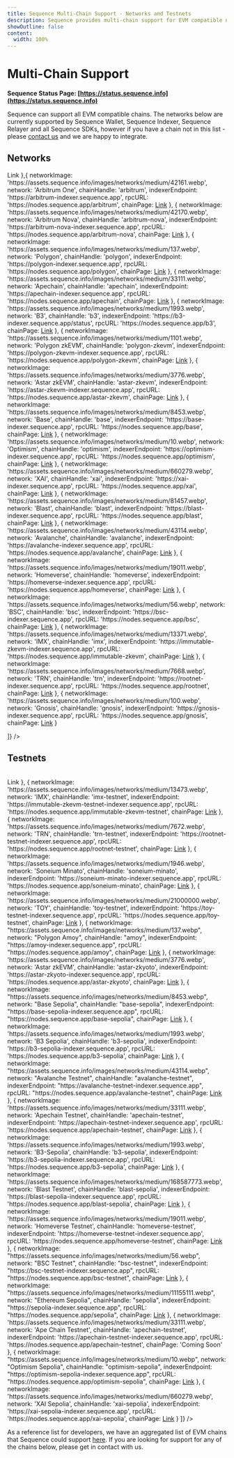 ```yaml
---
title: Sequence Multi-Chain Support - Networks and Testnets
description: Sequence provides multi-chain support for EVM compatible networks.
showOutline: false
content: 
  width: 100%
---
```


# Multi-Chain Support


**Sequence Status Page: [https://status.sequence.info](https://status.sequence.info)**

Sequence can support all EVM compatible chains. The networks below are currently supported by Sequence Wallet, Sequence Indexer,
Sequence Relayer and all Sequence SDKs, however if you have a chain not in this list - please [contact us](https://support.sequence.xyz/en/) and we are happy to integrate.

## Networks

<Table 
    columns={[
        'Network',
        'Chain Handle',
        'Indexer Endpoint',
        'RPC URL',
        'Chain Page'
    ]}
    rows={[
    {
      networkImage: 'https://assets.sequence.info/images/networks/medium/1.webp',
      network: 'Ethereum',
      chainHandle: 'mainnet',
      indexerEndpoint: 'https://mainnet-indexer.sequence.app',
      rpcURL: 'https://nodes.sequence.app/mainnet',
      chainPage: <a href="/solutions/chainlist/Integrated/ethereum">Link</a>
    },{
      networkImage: 'https://assets.sequence.info/images/networks/medium/42161.webp',
      network: 'Arbitrum One',
      chainHandle: 'arbitrum',
      indexerEndpoint: 'https://arbitrum-indexer.sequence.app',
      rpcURL: 'https://nodes.sequence.app/arbitrum',
      chainPage: <a href="/solutions/chainlist/Integrated/arbitrum">Link</a>
    },
    {
      networkImage: 'https://assets.sequence.info/images/networks/medium/42170.webp',
      network: 'Arbitrum Nova',
      chainHandle: 'arbitrum-nova',
      indexerEndpoint: 'https://arbitrum-nova-indexer.sequence.app',
      rpcURL: 'https://nodes.sequence.app/arbitrum-nova',
      chainPage: <a href="/solutions/chainlist/Integrated/arbitrum-nova">Link</a>
    },
    {
      networkImage: 'https://assets.sequence.info/images/networks/medium/137.webp',
      network: 'Polygon',
      chainHandle: 'polygon',
      indexerEndpoint: 'https://polygon-indexer.sequence.app',
      rpcURL: 'https://nodes.sequence.app/polygon',
      chainPage: <a href="/solutions/chainlist/Integrated/polygon">Link</a>
    },
    {
      networkImage: 'https://assets.sequence.info/images/networks/medium/33111.webp',
      network: 'Apechain',
      chainHandle: 'apechain',
      indexerEndpoint: 'https://apechain-indexer.sequence.app',
      rpcURL: 'https://nodes.sequence.app/apechain',
      chainPage: <a href="/solutions/chainlist/Integrated/apechain">Link</a>
    },
    {
      networkImage: 'https://assets.sequence.info/images/networks/medium/1993.webp',
      network: 'B3',
      chainHandle: 'b3',
      indexerEndpoint: 'https://b3-indexer.sequence.app/status',
      rpcURL: 'https://nodes.sequence.app/b3',
      chainPage: <a href="/solutions/chainlist/Integrated/b3">Link</a>
    },
    {
      networkImage: 'https://assets.sequence.info/images/networks/medium/1101.webp',
      network: 'Polygon zkEVM',
      chainHandle: 'polygon-zkevm',
      indexerEndpoint: 'https://polygon-zkevm-indexer.sequence.app',
      rpcURL: 'https://nodes.sequence.app/polygon-zkevm',
      chainPage: <a href="/solutions/chainlist/Integrated/polygon-zkevm">Link</a>
    },
    {
      networkImage: 'https://assets.sequence.info/images/networks/medium/3776.webp',
      network: 'Astar zkEVM',
      chainHandle: 'astar-zkevm',
      indexerEndpoint: 'https://astar-zkevm-indexer.sequence.app',
      rpcURL: 'https://nodes.sequence.app/astar-zkevm',
      chainPage: <a href="/solutions/chainlist/Integrated/astar-zkevm">Link</a>
    },
    {
      networkImage: 'https://assets.sequence.info/images/networks/medium/8453.webp',
      network: 'Base',
      chainHandle: 'base',
      indexerEndpoint: 'https://base-indexer.sequence.app',
      rpcURL: 'https://nodes.sequence.app/base',
      chainPage: <a href="/solutions/chainlist/Integrated/base">Link</a>
    },
    {
      networkImage: 'https://assets.sequence.info/images/networks/medium/10.webp',
      network: 'Optimism',
      chainHandle: 'optimism',
      indexerEndpoint: 'https://optimism-indexer.sequence.app',
      rpcURL: 'https://nodes.sequence.app/optimism',
      chainPage: <a href="/solutions/chainlist/Integrated/optimism">Link</a>
    },
    {
      networkImage: 'https://assets.sequence.info/images/networks/medium/660279.webp',
      network: 'XAI',
      chainHandle: 'xai',
      indexerEndpoint: 'https://xai-indexer.sequence.app',
      rpcURL: 'https://nodes.sequence.app/xai',
      chainPage: <a href="/solutions/chainlist/Integrated/xai">Link</a>
    },
    {
      networkImage: 'https://assets.sequence.info/images/networks/medium/81457.webp',
      network: 'Blast',
      chainHandle: 'blast',
      indexerEndpoint: 'https://blast-indexer.sequence.app',
      rpcURL: 'https://nodes.sequence.app/blast',
      chainPage: <a href="/solutions/chainlist/Integrated/blast">Link</a>
    },
    {
      networkImage: 'https://assets.sequence.info/images/networks/medium/43114.webp',
      network: 'Avalanche',
      chainHandle: 'avalanche',
      indexerEndpoint: 'https://avalanche-indexer.sequence.app',
      rpcURL: 'https://nodes.sequence.app/avalanche',
      chainPage: <a href="/solutions/chainlist/Integrated/avalanche">Link</a>
    },
    {
      networkImage: 'https://assets.sequence.info/images/networks/medium/19011.webp',
      network: 'Homeverse',
      chainHandle: 'homeverse',
      indexerEndpoint: 'https://homeverse-indexer.sequence.app',
      rpcURL: 'https://nodes.sequence.app/homeverse',
      chainPage: <a href="/solutions/chainlist/Integrated/home-verse">Link</a>
    },
    {
      networkImage: 'https://assets.sequence.info/images/networks/medium/56.webp',
      network: 'BSC',
      chainHandle: 'bsc',
      indexerEndpoint: 'https://bsc-indexer.sequence.app',
      rpcURL: 'https://nodes.sequence.app/bsc',
      chainPage: <a href="/solutions/chainlist/Integrated/binance">Link</a>
    },
    {
      networkImage: 'https://assets.sequence.info/images/networks/medium/13371.webp',
      network: 'IMX',
      chainHandle: 'imx',
      indexerEndpoint: 'https://immutable-zkevm-indexer.sequence.app',
      rpcURL: 'https://nodes.sequence.app/immutable-zkevm',
      chainPage: <a href="/solutions/chainlist/Integrated/immutable-zkevm">Link</a>
    },
    {
      networkImage: 'https://assets.sequence.info/images/networks/medium/7668.webp',
      network: 'TRN',
      chainHandle: 'trn',
      indexerEndpoint: 'https://rootnet-indexer.sequence.app',
      rpcURL: 'https://nodes.sequence.app/rootnet',
      chainPage: <a href="/solutions/chainlist/Integrated/the-root-network">Link</a>
    },
    {
      networkImage: 'https://assets.sequence.info/images/networks/medium/100.webp',
      network: 'Gnosis',
      chainHandle: 'gnosis',
      indexerEndpoint: 'https://gnosis-indexer.sequence.app',
      rpcURL: 'https://nodes.sequence.app/gnosis',
      chainPage: <a href="/solutions/chainlist/Integrated/gnosis">Link</a>
    }

]} />

## Testnets

<Table
  columns={["Network", "Chain Handle", "Indexer Endpoint", "RPC URL", "Chain Page"]}
  rows={[
    {
      networkImage: "https://assets.sequence.info/images/networks/medium/42161.webp",
      network: "Arbitrum Sepolia",
      chainHandle: "arbitrum-sepolia",
      indexerEndpoint: "https://arbitrum-sepolia-indexer.sequence.app",
      rpcURL: "https://nodes.sequence.app/arbitrum-sepolia",
      chainPage: <a href="/solutions/chainlist/Integrated/arbitrum-sepolia">Link</a>
    },
    {
      networkImage: 'https://assets.sequence.info/images/networks/medium/13473.webp',
      network: 'IMX',
      chainHandle: 'imx-testnet',
      indexerEndpoint: 'https://immutable-zkevm-testnet-indexer.sequence.app',
      rpcURL: 'https://nodes.sequence.app/immutable-zkevm-testnet',
      chainPage: <a href="/solutions/chainlist/Integrated/immutable-zkevm-testnet">Link</a>
    },
    {
      networkImage: 'https://assets.sequence.info/images/networks/medium/7672.webp',
      network: 'TRN',
      chainHandle: 'trn-testnet',
      indexerEndpoint: 'https://rootnet-testnet-indexer.sequence.app',
      rpcURL: 'https://nodes.sequence.app/rootnet-testnet',
      chainPage: <a href="/solutions/chainlist/Integrated/the-root-network-porcini-testnet">Link</a>
    },
    {
      networkImage: 'https://assets.sequence.info/images/networks/medium/1946.webp',
      network: 'Soneium Minato',
      chainHandle: 'soneium-minato',
      indexerEndpoint: 'https://soneium-minato-indexer.sequence.app',
      rpcURL: 'https://nodes.sequence.app/soneium-minato',
      chainPage: <a href="/solutions/chainlist/Integrated/soneium-minato">Link</a>
    },
    {
      networkImage: 'https://assets.sequence.info/images/networks/medium/21000000.webp',
      network: 'TOY',
      chainHandle: 'toy-testnet',
      indexerEndpoint: 'https://toy-testnet-indexer.sequence.app',
      rpcURL: 'https://nodes.sequence.app/toy-testnet',
      chainPage: <a href="/solutions/chainlist/Integrated/toy-testnet">Link</a>
    },
    {
      networkImage: "https://assets.sequence.info/images/networks/medium/137.webp",
      network: "Polygon Amoy",
      chainHandle: "amoy",
      indexerEndpoint: "https://amoy-indexer.sequence.app",
      rpcURL: "https://nodes.sequence.app/amoy",
      chainPage: <a href="/solutions/chainlist/Integrated/polygon-amoy-testnet">Link</a>
    },
    {
      networkImage: 'https://assets.sequence.info/images/networks/medium/3776.webp',
      network: 'Astar zkEVM',
      chainHandle: 'astar-zkyoto',
      indexerEndpoint: 'https://astar-zkyoto-indexer.sequence.app',
      rpcURL: 'https://nodes.sequence.app/astar-zkyoto',
      chainPage: <a href="/solutions/chainlist/Integrated/astar-zkyoto">Link</a>
    },
    {
      networkImage: "https://assets.sequence.info/images/networks/medium/8453.webp",
      network: "Base Sepolia",
      chainHandle: "base-sepolia",
      indexerEndpoint: "https://base-sepolia-indexer.sequence.app",
      rpcURL: "https://nodes.sequence.app/base-sepolia",
      chainPage: <a href="/solutions/chainlist/Integrated/base-sepolia-testnet">Link</a>
    },
    {
      networkImage: 'https://assets.sequence.info/images/networks/medium/1993.webp',
      network: 'B3 Sepolia',
      chainHandle: 'b3-sepolia',
      indexerEndpoint: 'https://b3-sepolia-indexer.sequence.app',
      rpcURL: 'https://nodes.sequence.app/b3-sepolia',
      chainPage: <a href="/solutions/chainlist/Integrated/b3-sepolia">Link</a>
    },
    {
      networkImage: "https://assets.sequence.info/images/networks/medium/43114.webp",
      network: "Avalanche Testnet",
      chainHandle: "avalanche-testnet",
      indexerEndpoint: "https://avalanche-testnet-indexer.sequence.app",
      rpcURL: "https://nodes.sequence.app/avalanche-testnet",
      chainPage: <a href="/solutions/chainlist/Integrated/avalanche-fuji">Link</a>
    },
    {
      networkImage: 'https://assets.sequence.info/images/networks/medium/33111.webp',
      network: 'Apechain Testnet',
      chainHandle: 'apechain-testnet',
      indexerEndpoint: 'https://apechain-testnet-indexer.sequence.app',
      rpcURL: 'https://nodes.sequence.app/apechain-testnet',
      chainPage: <a href="/solutions/chainlist/Integrated/apechain-testnet">Link</a>
    },
    {
      networkImage: 'https://assets.sequence.info/images/networks/medium/1993.webp',
      network: 'B3-Sepolia',
      chainHandle: 'b3-sepolia',
      indexerEndpoint: 'https://b3-sepolia-indexer.sequence.app',
      rpcURL: 'https://nodes.sequence.app/b3-sepolia',
      chainPage: <a href="/solutions/chainlist/Integrated/b3">Link</a>
    },
    {
      networkImage: 'https://assets.sequence.info/images/networks/medium/168587773.webp',
      network: 'Blast Testnet',
      chainHandle: 'blast-sepolia',
      indexerEndpoint: 'https://blast-sepolia-indexer.sequence.app',
      rpcURL: 'https://nodes.sequence.app/blast-sepolia',
      chainPage: <a href="/solutions/chainlist/Integrated/blast-sepolia-testnet">Link</a>
    },
    {
      networkImage: 'https://assets.sequence.info/images/networks/medium/19011.webp',
      network: 'Homeverse Testnet',
      chainHandle: 'homeverse-testnet',
      indexerEndpoint: 'https://homeverse-testnet-indexer.sequence.app',
      rpcURL: 'https://nodes.sequence.app/homeverse-testnet',
      chainPage: <a href="/solutions/chainlist/Integrated/oasys-homeverse-testnet">Link</a>
    },
    {
      networkImage: "https://assets.sequence.info/images/networks/medium/56.webp",
      network: "BSC Testnet",
      chainHandle: "bsc-testnet",
      indexerEndpoint: "https://bsc-testnet-indexer.sequence.app",
      rpcURL: "https://nodes.sequence.app/bsc-testnet",
      chainPage: <a href="/solutions/chainlist/Integrated/binance-testnet">Link</a>
    },
    {
      networkImage: "https://assets.sequence.info/images/networks/medium/11155111.webp",
      network: "Ethereum Sepolia",
      chainHandle: "sepolia",
      indexerEndpoint: "https://sepolia-indexer.sequence.app",
      rpcURL: "https://nodes.sequence.app/sepolia",
      chainPage: <a href="/solutions/chainlist/Integrated/sepolia">Link</a>
    },
    {
      networkImage: 'https://assets.sequence.info/images/networks/medium/33111.webp',
      network: 'Ape Chain Testnet',
      chainHandle: 'apechain-testnet',
      indexerEndpoint: 'https://apechain-testnet-indexer.sequence.app',
      rpcURL: 'https://nodes.sequence.app/apechain-testnet',
      chainPage: 'Coming Soon'
    },
    {
      networkImage: "https://assets.sequence.info/images/networks/medium/10.webp",
      network: "Optimism Sepolia",
      chainHandle: "optimism-sepolia",
      indexerEndpoint: "https://optimism-sepolia-indexer.sequence.app",
      rpcURL: "https://nodes.sequence.app/optimism-sepolia",
      chainPage: <a href="/solutions/chainlist/Integrated/op-sepolia-testnet">Link</a>
    },
    {
      networkImage: 'https://assets.sequence.info/images/networks/medium/660279.webp',
      network: 'XAI Sepolia',
      chainHandle: 'xai-sepolia',
      indexerEndpoint: 'https://xai-sepolia-indexer.sequence.app',
      rpcURL: 'https://nodes.sequence.app/xai-sepolia',
      chainPage: <a href="/solutions/chainlist/Integrated/xai-sepolia">Link</a>
    }
  ]}
/>

As a reference list for developers, we have an aggregated list of EVM chains that Sequence could support [here](/solutions/chainlist/non-integrated-overview). If you are looking for support for any of the chains below, please get in contact with us.
